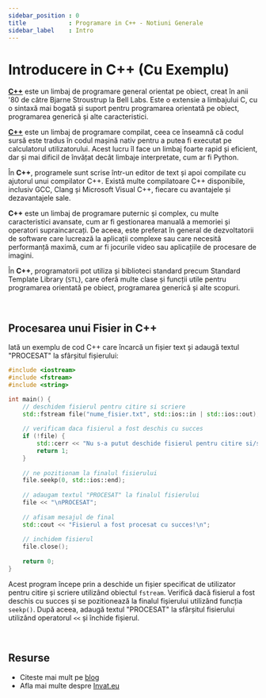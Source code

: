 ```yaml
---
sidebar_position : 0
title            : Programare in C++ - Notiuni Generale
sidebar_label    : Intro
---
```


# Introducere in C++ (Cu Exemplu)

**[C++](/programare/cplusplus/)** este un limbaj de programare general orientat pe obiect, creat în anii '80 de către Bjarne Stroustrup la Bell Labs. 
Este o extensie a limbajului C, cu o sintaxă mai bogată și suport pentru programarea orientată pe obiect, programarea generică și alte caracteristici.

**[C++](/programare/cplusplus/)** este un limbaj de programare compilat, ceea ce înseamnă că codul sursă este tradus în codul mașină nativ pentru a putea fi executat pe calculatorul utilizatorului. 
Acest lucru îl face un limbaj foarte rapid și eficient, dar și mai dificil de învățat decât limbaje interpretate, cum ar fi Python.

În **C++**, programele sunt scrise într-un editor de text și apoi compilate cu ajutorul unui compilator C++. 
Există multe compilatoare C++ disponibile, inclusiv GCC, Clang și Microsoft Visual C++, fiecare cu avantajele și dezavantajele sale.

**C++** este un limbaj de programare puternic și complex, cu multe caracteristici avansate, cum ar fi gestionarea manuală a memoriei și operatori supraincarcați. 
De aceea, este preferat în general de dezvoltatorii de software care lucrează la aplicații complexe sau care necesită performanță maximă, cum ar fi jocurile video sau aplicațiile de procesare de imagini.

În **C++**, programatorii pot utiliza și biblioteci standard precum Standard Template Library (`STL`), care oferă multe clase și funcții utile pentru programarea orientată pe obiect, 
programarea generică și alte scopuri.

<br />

## Procesarea unui Fisier in C++

Iată un exemplu de cod C++ care încarcă un fișier text și adaugă textul "PROCESAT" la sfârșitul fișierului: 

```cpp
#include <iostream>
#include <fstream>
#include <string>

int main() {
    // deschidem fisierul pentru citire si scriere
    std::fstream file("nume_fisier.txt", std::ios::in | std::ios::out);
    
    // verificam daca fisierul a fost deschis cu succes
    if (!file) {
        std::cerr << "Nu s-a putut deschide fisierul pentru citire si/sau scriere!\n";
        return 1;
    }
    
    // ne pozitionam la finalul fisierului
    file.seekp(0, std::ios::end);
    
    // adaugam textul "PROCESAT" la finalul fisierului
    file << "\nPROCESAT";
    
    // afisam mesajul de final
    std::cout << "Fisierul a fost procesat cu succes!\n";
    
    // inchidem fisierul
    file.close();
    
    return 0;
}
```

Acest program începe prin a deschide un fișier specificat de utilizator pentru citire și scriere utilizând obiectul `fstream`. 
Verifică dacă fisierul a fost deschis cu succes și se pozitionează la finalul fișierului utilizând funcția `seekp()`. 
După aceea, adaugă textul "PROCESAT" la sfârșitul fisierului utilizând operatorul `<<` și închide fișierul.

<br />

## Resurse

- Citeste mai mult pe [blog](https://www.blog.invat.eu/)
- Afla mai multe despre [Invat.eu](/intro) 
